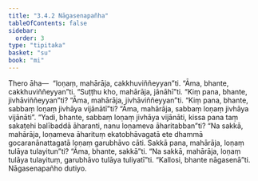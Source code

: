 ```yaml
---
title: "3.4.2 Nāgasenapañha"
tableOfContents: false
sidebar:
  order: 3
type: "tipitaka"
basket: "su"
book: "mi"
---
```



<DynamicBreadcrumb />

<Division number="64" book="mi" bookNo="28">

<Paragraph number="319" book="mi">
Thero āha—  “loṇaṃ, mahārāja, cakkhuviññeyyan”ti. “Āma, bhante, cakkhuviññeyyan”ti. “Suṭṭhu kho, mahārāja, jānāhī”ti. “Kiṃ pana, bhante, jivhāviññeyyan”ti? “Āma, mahārāja, jivhāviññeyyan”ti. “Kiṃ pana, bhante, sabbaṃ loṇaṃ jivhāya vijānātī”ti? “Āma, mahārāja, sabbaṃ loṇaṃ jivhāya vijānāti”.
</Paragraph>

<Paragraph number="320" book="mi">
“Yadi, bhante, sabbaṃ loṇaṃ jivhāya vijānāti, kissa pana taṃ sakaṭehi balībaddā āharanti, nanu loṇameva āharitabban”ti? “Na sakkā, mahārāja, loṇameva āharituṃ ekatobhāvagatā ete dhammā gocaranānattagatā loṇaṃ garubhāvo cāti. Sakkā pana, mahārāja, loṇaṃ tulāya tulayitun”ti? “Āma, bhante, sakkā”ti. “Na sakkā, mahārāja, loṇaṃ tulāya tulayituṃ, garubhāvo tulāya tuliyatī”ti.
</Paragraph>

<Paragraph number="321" book="mi">
“Kallosi, bhante nāgasenā”ti.

</Paragraph>
</Division>

<Paragraph number="322" type="center" book="mi">
Nāgasenapañho dutiyo.
</Paragraph>